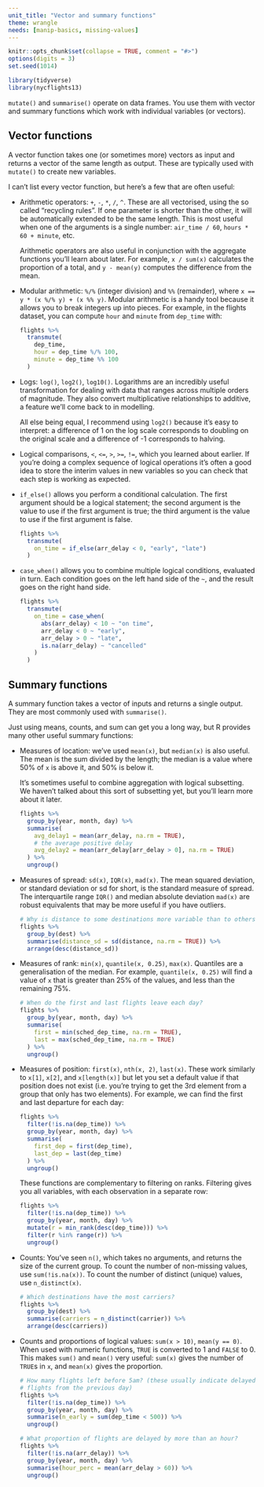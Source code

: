 ```yaml
---
unit_title: "Vector and summary functions"
theme: wrangle
needs: [manip-basics, missing-values]
---
```


```r
knitr::opts_chunk$set(collapse = TRUE, comment = "#>")
options(digits = 3)
set.seed(1014)
```

```r
library(tidyverse)
library(nycflights13)
```

`mutate()` and `summarise()` operate on data frames. You use them with vector and summary functions which work with individual variables (or vectors).

## Vector functions

A vector function takes one (or sometimes more) vectors as input and returns a vector of the same length as output. These are typically used with `mutate()` to create new variables.

I can't list every vector function, but here's a few that are often useful:

*   Arithmetic operators: `+`, `-`, `*`, `/`, `^`. These are all vectorised,
    using the so called "recycling rules". If one parameter is shorter than 
    the other, it will be automatically extended to be the same length. This 
    is most useful when one of the arguments is a single number: `air_time / 60`,
    `hours * 60 + minute`, etc.
    
    Arithmetic operators are also useful in conjunction with the aggregate
    functions you'll learn about later. For example, `x / sum(x)` calculates 
    the proportion of a total, and `y - mean(y)` computes the difference from 
    the mean.
    
*   Modular arithmetic: `%/%` (integer division) and `%%` (remainder), where
    `x == y * (x %/% y) + (x %% y)`. Modular arithmetic is a handy tool because 
    it allows you to break integers up into pieces. For example, in the 
    flights dataset, you can compute `hour` and `minute` from `dep_time` with:
    
    ```r
    flights %>% 
      transmute(
        dep_time,
        hour = dep_time %/% 100,
        minute = dep_time %% 100
      )
    ```
  
*   Logs: `log()`, `log2()`, `log10()`. Logarithms are an incredibly useful
    transformation for dealing with data that ranges across multiple orders of
    magnitude. They also convert multiplicative relationships to additive, a
    feature we'll come back to in modelling.
    
    All else being equal, I recommend using `log2()` because it's easy to
    interpret: a difference of 1 on the log scale corresponds to doubling on
    the original scale and a difference of -1 corresponds to halving.

*   Logical comparisons, `<`, `<=`, `>`, `>=`, `!=`, which you learned about
    earlier. If you're doing a complex sequence of logical operations it's 
    often a good idea to store the interim values in new variables so you can
    check that each step is working as expected.

*   `if_else()` allows you perform a conditional calculation. The first argument
    should be a logical statement; the second argument is the value to use if
    the first argument is true; the third argument is the value to use if the 
    first argument is false.

    ```r
    flights %>% 
      transmute(
        on_time = if_else(arr_delay < 0, "early", "late")
      )
    ```

*  `case_when()` allows you to combine multiple logical conditions, evaluated
   in turn. Each condition goes on the left hand side of the `~`, and the 
   result goes on the right hand side.
   
    ```r
    flights %>% 
      transmute(
        on_time = case_when(
          abs(arr_delay) < 10 ~ "on time",
          arr_delay < 0 ~ "early",
          arr_delay > 0 ~ "late",
          is.na(arr_delay) ~ "cancelled"
        )
      )
    ```
   

## Summary functions

A summary function takes a vector of inputs and returns a single output. They are most commonly used with `summarise()`.

Just using means, counts, and sum can get you a long way, but R provides many other useful summary functions:

*   Measures of location: we've used `mean(x)`, but `median(x)` is also
    useful. The mean is the sum divided by the length; the median is a value 
    where 50% of `x` is above it, and 50% is below it.
    
    It's sometimes useful to combine aggregation with logical subsetting. 
    We haven't talked about this sort of subsetting yet, but you'll learn more
    about it later.
    
    ```r
    flights %>% 
      group_by(year, month, day) %>% 
      summarise(
        avg_delay1 = mean(arr_delay, na.rm = TRUE),
        # the average positive delay
        avg_delay2 = mean(arr_delay[arr_delay > 0], na.rm = TRUE)
      ) %>% 
      ungroup()
    ```

*   Measures of spread: `sd(x)`, `IQR(x)`, `mad(x)`. The mean squared deviation,
    or standard deviation or sd for short, is the standard measure of spread.
    The interquartile range `IQR()` and median absolute deviation `mad(x)`
    are robust equivalents that may be more useful if you have outliers.
    
    ```r
    # Why is distance to some destinations more variable than to others?
    flights %>% 
      group_by(dest) %>% 
      summarise(distance_sd = sd(distance, na.rm = TRUE)) %>% 
      arrange(desc(distance_sd))
    ```
  
*   Measures of rank: `min(x)`, `quantile(x, 0.25)`, `max(x)`. Quantiles
    are a generalisation of the median. For example, `quantile(x, 0.25)`
    will find a value of `x` that is greater than 25% of the values,
    and less than the remaining 75%.

    ```r
    # When do the first and last flights leave each day?
    flights %>% 
      group_by(year, month, day) %>% 
      summarise(
        first = min(sched_dep_time, na.rm = TRUE),
        last = max(sched_dep_time, na.rm = TRUE)
      ) %>% 
      ungroup()
    ```
  
*   Measures of position: `first(x)`, `nth(x, 2)`, `last(x)`. These work 
    similarly to `x[1]`, `x[2]`, and `x[length(x)]` but let you set a default 
    value if that position does not exist (i.e. you're trying to get the 3rd
    element from a group that only has two elements). For example, we can
    find the first and last departure for each day:
    
    ```r
    flights %>% 
      filter(!is.na(dep_time)) %>% 
      group_by(year, month, day) %>% 
      summarise(
        first_dep = first(dep_time), 
        last_dep = last(dep_time)
      ) %>% 
      ungroup()
    ```
    
    These functions are complementary to filtering on ranks. Filtering gives
    you all variables, with each observation in a separate row:
    
    ```r
    flights %>% 
      filter(!is.na(dep_time)) %>% 
      group_by(year, month, day) %>% 
      mutate(r = min_rank(desc(dep_time))) %>% 
      filter(r %in% range(r)) %>% 
      ungroup()
    ```

*   Counts: You've seen `n()`, which takes no arguments, and returns the 
    size of the current group. To count the number of non-missing values, use
    `sum(!is.na(x))`. To count the number of distinct (unique) values, use
    `n_distinct(x)`.
    
    ```r
    # Which destinations have the most carriers?
    flights %>% 
      group_by(dest) %>% 
      summarise(carriers = n_distinct(carrier)) %>% 
      arrange(desc(carriers))
    ```
    
*   Counts and proportions of logical values: `sum(x > 10)`, `mean(y == 0)`.
    When used with numeric functions, `TRUE` is converted to 1 and `FALSE` to 0. 
    This makes `sum()` and `mean()` very useful: `sum(x)` gives the number of 
    `TRUE`s in `x`, and `mean(x)` gives the proportion.
    
    ```r
    # How many flights left before 5am? (these usually indicate delayed
    # flights from the previous day)
    flights %>% 
      filter(!is.na(dep_time)) %>%
      group_by(year, month, day) %>% 
      summarise(n_early = sum(dep_time < 500)) %>% 
      ungroup()
    
    # What proportion of flights are delayed by more than an hour?
    flights %>% 
      filter(!is.na(arr_delay)) %>%
      group_by(year, month, day) %>% 
      summarise(hour_perc = mean(arr_delay > 60)) %>% 
      ungroup()
    ```

